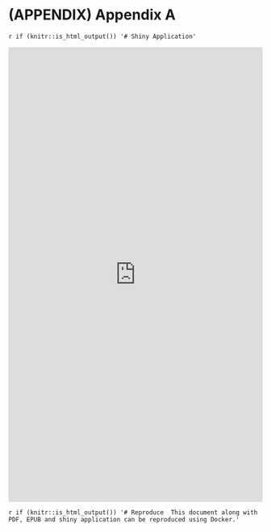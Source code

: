 <!-- `r if (knitr:::is_html_output()) '# References {-}'` -->

# (APPENDIX) Appendix A {-}

`r if (knitr::is_html_output()) '# Shiny Application' `

<embed src="http://therimalaya.shinyapps.io/Comparison" height="900px" width="100%">

<script>
  $("document").ready(function(){
    $("#shiny-application").parents('.page-inner').css("max-width", "100%");
    $("#shiny-application>h1:first").hide();
  })
</script>

     
`r if (knitr::is_html_output()) '# Reproduce 
This document along with PDF, EPUB and shiny application can be reproduced using
Docker.'`
